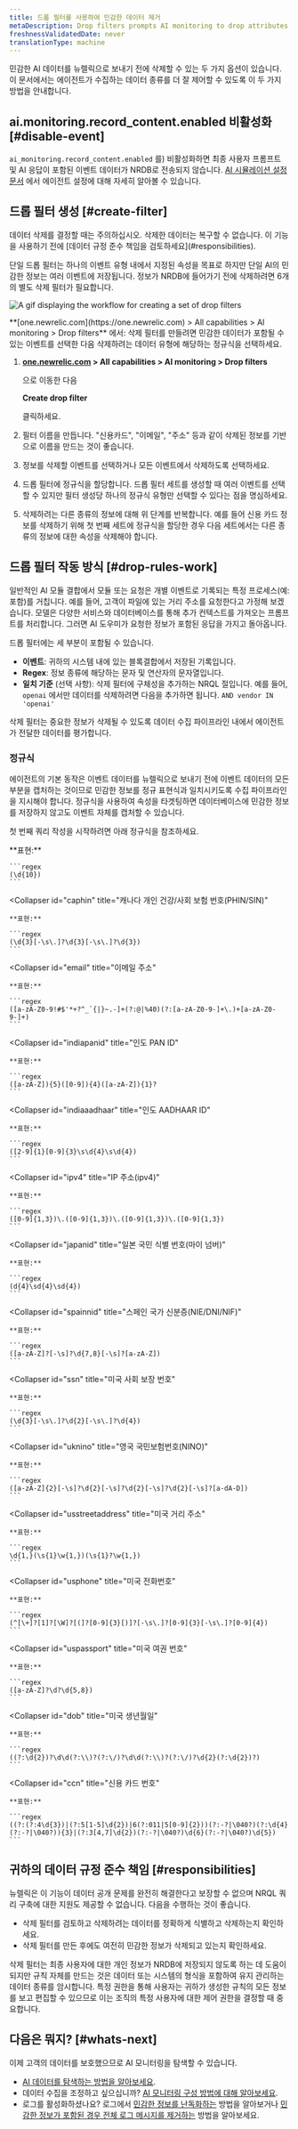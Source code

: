 ```yaml
---
title: 드롭 필터를 사용하여 민감한 데이터 제거
metaDescription: Drop filters prompts AI monitoring to drop attributes containing sensitive data.
freshnessValidatedDate: never
translationType: machine
---
```



민감한 AI 데이터를 뉴렐릭으로 보내기 전에 삭제할 수 있는 두 가지 옵션이 있습니다. 이 문서에서는 에이전트가 수집하는 데이터 종류를 더 잘 제어할 수 있도록 이 두 가지 방법을 안내합니다.

## ai.monitoring.record_content.enabled 비활성화 [#disable-event]

`ai_monitoring.record_content.enabled` 를) 비활성화하면 최종 사용자 프롬프트 및 AI 응답이 포함된 이벤트 데이터가 NRDB로 전송되지 않습니다. [AI 시뮬레이션 설정 문서](/docs/ai-monitoring/customize-agent-ai-monitoring) 에서 에이전트 설정에 대해 자세히 알아볼 수 있습니다.

## 드롭 필터 생성 [#create-filter]

<Callout variant="caution">
  데이터 삭제를 결정할 때는 주의하십시오. 삭제한 데이터는 복구할 수 없습니다. 이 기능을 사용하기 전에 [데이터 규정 준수 책임을 검토하세요](#responsibilities).
</Callout>

단일 드롭 필터는 하나의 이벤트 유형 내에서 지정된 속성을 목표로 하지만 단일 AI의 민감한 정보는 여러 이벤트에 저장됩니다. 정보가 NRDB에 들어가기 전에 삭제하려면 6개의 별도 삭제 필터가 필요합니다.

<img
  title="Create a set of drop filters by adding events you want to drop data from"
  alt="A gif displaying the workflow for creating a set of drop filters"
  src={aiDropFilterModal}
/>

<figcaption>
  <DoNotTranslate>**[one.newrelic.com](https://one.newrelic.com) > All capabilities > AI monitoring > Drop filters**</DoNotTranslate> 에서: 삭제 필터를 만들려면 민감한 데이터가 포함될 수 있는 이벤트를 선택한 다음 삭제하려는 데이터 유형에 해당하는 정규식을 선택하세요.
</figcaption>

1. <DoNotTranslate>**[one.newrelic.com](https://one.newrelic.com) > All capabilities > AI monitoring > Drop filters**</DoNotTranslate>

   으로 이동한 다음

   <DoNotTranslate>**Create drop filter**</DoNotTranslate>

   클릭하세요.

2. 필터 이름을 만듭니다. "신용카드", "이메일", "주소" 등과 같이 삭제된 정보를 기반으로 이름을 만드는 것이 좋습니다.

3. 정보를 삭제할 이벤트를 선택하거나 모든 이벤트에서 삭제하도록 선택하세요.

4. 드롭 필터에 정규식을 할당합니다. 드롭 필터 세트를 생성할 때 여러 이벤트를 선택할 수 있지만 필터 생성당 하나의 정규식 유형만 선택할 수 있다는 점을 명심하세요.

5. 삭제하려는 다른 종류의 정보에 대해 위 단계를 반복합니다. 예를 들어 신용 카드 정보를 삭제하기 위해 첫 번째 세트에 정규식을 할당한 경우 다음 세트에서는 다른 종류의 정보에 대한 속성을 삭제해야 합니다.

## 드롭 필터 작동 방식 [#drop-rules-work]

일반적인 AI 모듈 결합에서 모듈 또는 요청은 개별 이벤트로 기록되는 특정 프로세스(예: 포함)를 거칩니다. 예를 들어, 고객이 파일에 있는 거리 주소를 요청한다고 가정해 보겠습니다. 모델은 다양한 서비스와 데이터베이스를 통해 추가 컨텍스트를 가져오는 프롬프트를 처리합니다. 그러면 AI 도우미가 요청한 정보가 포함된 응답을 가지고 돌아옵니다.

드롭 필터에는 세 부분이 포함될 수 있습니다.

* **이벤트**: 귀하의 시스템 내에 있는 블록결합에서 저장된 기록입니다.
* **Regex**: 정보 종류에 해당하는 문자 및 연산자의 문자열입니다.
* **일치 기준** (선택 사항): 삭제 필터에 구체성을 추가하는 NRQL 절입니다. 예를 들어, `openai` 에서만 데이터를 삭제하려면 다음을 추가하면 됩니다. `AND vendor IN 'openai'`

삭제 필터는 중요한 정보가 삭제될 수 있도록 데이터 수집 파이프라인 내에서 에이전트가 전달한 데이터를 평가합니다.

### 정규식

에이전트의 기본 동작은 이벤트 데이터를 뉴렐릭으로 보내기 전에 이벤트 데이터의 모든 부분을 캡처하는 것이므로 민감한 정보를 정규 표현식과 일치시키도록 수집 파이프라인을 지시해야 합니다. 정규식을 사용하여 속성을 타겟팅하면 데이터베이스에 민감한 정보를 저장하지 않고도 이벤트 자체를 캡처할 수 있습니다.

첫 번째 쿼리 작성을 시작하려면 아래 정규식을 참조하세요.

<CollapserGroup>
  <Collapser
    id="cahcn"
    title="캐나다 건강 카드 번호"
  >
    **표현:**

    ```regex
    (\d{10})
    ```
  </Collapser>

  <Collapser
    id="caphin"
    title="캐나다 개인 건강/사회 보험 번호(PHIN/SIN)"
  >
    **표현:**

    ```regex
    (\d{3}[-\s\.]?\d{3}[-\s\.]?\d{3})
    ```
  </Collapser>

  <Collapser
    id="email"
    title="이메일 주소"
  >
    **표현:**

    ```regex
    ([a-zA-Z0-9!#$'*+?^_`{|}~.-]+(?:@|%40)(?:[a-zA-Z0-9-]+\.)+[a-zA-Z0-9-]+)
    ```
  </Collapser>

  <Collapser
    id="indiapanid"
    title="인도 PAN ID"
  >
    **표현:**

    ```regex
    ([a-zA-Z]){5}([0-9]){4}([a-zA-Z]){1}?
    ```
  </Collapser>

  <Collapser
    id="indiaaadhaar"
    title="인도 AADHAAR ID"
  >
    **표현:**

    ```regex
    ([2-9]{1}[0-9]{3}\s\d{4}\s\d{4})
    ```
  </Collapser>

  <Collapser
    id="ipv4"
    title="IP 주소(ipv4)"
  >
    **표현:**

    ```regex
    ([0-9]{1,3})\.([0-9]{1,3})\.([0-9]{1,3})\.([0-9]{1,3})
    ```
  </Collapser>

  <Collapser
    id="japanid"
    title="일본 국민 식별 번호(마이 넘버)"
  >
    **표현:**

    ```regex
    (d{4}\sd{4}\sd{4})
    ```
  </Collapser>

  <Collapser
    id="spainnid"
    title="스페인 국가 신분증(NIE/DNI/NIF)"
  >
    **표현:**

    ```regex
    ([a-zA-Z]?[-\s]?\d{7,8}[-\s]?[a-zA-Z])
    ```
  </Collapser>

  <Collapser
    id="ssn"
    title="미국 사회 보장 번호"
  >
    **표현:**

    ```regex
    (\d{3}[-\s\.]?\d{2}[-\s\.]?\d{4})
    ```
  </Collapser>

  <Collapser
    id="uknino"
    title="영국 국민보험번호(NINO)"
  >
    **표현:**

    ```regex
    ([a-zA-Z]{2}[-\s]?\d{2}[-\s]?\d{2}[-\s]?\d{2}[-\s]?[a-dA-D])
    ```
  </Collapser>

  <Collapser
    id="usstreetaddress"
    title="미국 거리 주소"
  >
    **표현:**

    ```regex
    \d{1,}(\s{1}\w{1,})(\s{1}?\w{1,})
    ```
  </Collapser>

  <Collapser
    id="usphone"
    title="미국 전화번호"
  >
    **표현:**

    ```regex
    (^[\+]?[1]?[\W]?[(]?[0-9]{3}[)]?[-\s\.]?[0-9]{3}[-\s\.]?[0-9]{4})
    ```
  </Collapser>

  <Collapser
    id="uspassport"
    title="미국 여권 번호"
  >
    **표현:**

    ```regex
    ([a-zA-Z]?\d?\d{5,8})
    ```
  </Collapser>

  <Collapser
    id="dob"
    title="미국 생년월일"
  >
    **표현:**

    ```regex
    ((?:\d{2})?\d\d(?:\\)?(?:\/)?\d\d(?:\\)?(?:\/)?\d{2}(?:\d{2})?)
    ```
  </Collapser>

  <Collapser
    id="ccn"
    title="신용 카드 번호"
  >
    **표현:**

    ```regex
    ((?:(?:4\d{3})|(?:5[1-5]\d{2})|6(?:011|5[0-9]{2}))(?:-?|\040?)(?:\d{4}(?:-?|\040?)){3}|(?:3[4,7]\d{2})(?:-?|\040?)\d{6}(?:-?|\040?)\d{5})
    ```
  </Collapser>
</CollapserGroup>

## 귀하의 데이터 규정 준수 책임 [#responsibilities]

뉴렐릭은 이 기능이 데이터 공개 문제를 완전히 해결한다고 보장할 수 없으며 NRQL 쿼리 구축에 대한 지원도 제공할 수 없습니다. 다음을 수행하는 것이 좋습니다.

* 삭제 필터를 검토하고 삭제하려는 데이터를 정확하게 식별하고 삭제하는지 확인하세요.
* 삭제 필터를 만든 후에도 여전히 민감한 정보가 삭제되고 있는지 확인하세요.

삭제 필터는 최종 사용자에 대한 개인 정보가 NRDB에 저장되지 않도록 하는 데 도움이 되지만 규칙 자체를 만드는 것은 데이터 또는 시스템의 형식을 포함하여 유지 관리하는 데이터 종류를 암시합니다. 특정 권한을 통해 사용자는 귀하가 생성한 규칙의 모든 정보를 보고 편집할 수 있으므로 이는 조직의 특정 사용자에 대한 제어 권한을 결정할 때 중요합니다.

## 다음은 뭐지? [#whats-next]

이제 고객의 데이터를 보호했으므로 AI 모니터링을 탐색할 수 있습니다.

* [AI 데이터를 탐색하는 방법을 알아보세요](/docs/ai-monitoring/view-ai-data).
* 데이터 수집을 조정하고 싶으십니까? [AI 모니터링 구성 방법에 대해 알아보세요](/docs/ai-monitoring/customize-agent-ai-monitoring).
* 로그를 활성화하셨나요? 로그에서 [민감한 정보를 난독화하는](/docs/logs/ui-data/obfuscation-ui) 방법을 알아보거나 [민감한 정보가 포함된 경우 전체 로그 메시지를 제거하는](/docs/logs/ui-data/drop-data-drop-filter-rules) 방법을 알아보세요.